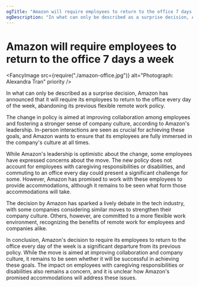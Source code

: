 ```yaml
---
ogTitle: "Amazon will require employees to return to the office 7 days a week"
ogDescription: "In what can only be described as a surprise decision, Amazon has announced that it will require its employees to return to the office every day of the week, abandoning its previous flexible remote work policy."
---
```


# Amazon will require employees to return to the office 7 days a week

<Metadata dateIso8601="2023-02-20T22:11:52.173Z" />

<FancyImage
  src={require("./amazon-office.jpg")}
  alt="Photograph: Alexandra Tran"
  priority
/>

In what can only be described as a surprise decision, Amazon has announced that it will require its employees to return to the office every day of the week, abandoning its previous flexible remote work policy.

The change in policy is aimed at improving collaboration among employees and fostering a stronger sense of company culture, according to Amazon's leadership. In-person interactions are seen as crucial for achieving these goals, and Amazon wants to ensure that its employees are fully immersed in the company's culture at all times.

While Amazon's leadership is optimistic about the change, some employees have expressed concerns about the move. The new policy does not account for employees with caregiving responsibilities or disabilities, and commuting to an office every day could present a significant challenge for some. However, Amazon has promised to work with these employees to provide accommodations, although it remains to be seen what form those accommodations will take.

The decision by Amazon has sparked a lively debate in the tech industry, with some companies considering similar moves to strengthen their company culture. Others, however, are committed to a more flexible work environment, recognizing the benefits of remote work for employees and companies alike.

In conclusion, Amazon's decision to require its employees to return to the office every day of the week is a significant departure from its previous policy. While the move is aimed at improving collaboration and company culture, it remains to be seen whether it will be successful in achieving these goals. The impact on employees with caregiving responsibilities or disabilities also remains a concern, and it is unclear how Amazon's promised accommodations will address these issues.
